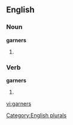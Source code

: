 
==English==

===Noun===
'''garners'''

# {{plural of |[[garner]]}}

===Verb===
'''garners'''

# {{third-person singular of|[[garner]]}}

[[Category:English plurals]]

[[vi:garners]]